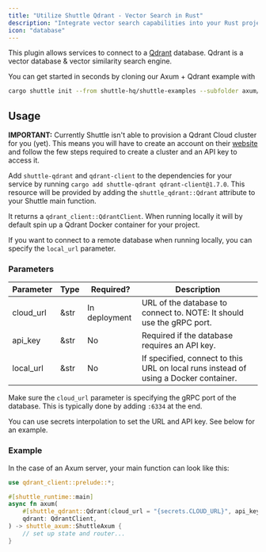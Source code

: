 ```yaml
---
title: "Utilize Shuttle Qdrant - Vector Search in Rust"
description: "Integrate vector search capabilities into your Rust projects with Shuttle Qdrant. Our documentation outlines the process, simplifying your journey."
icon: "database"
---
```


This plugin allows services to connect to a [Qdrant](https://qdrant.tech/) database. Qdrant is a vector database & vector similarity search engine.

You can get started in seconds by cloning our Axum + Qdrant example with

```bash
cargo shuttle init --from shuttle-hq/shuttle-examples --subfolder axum/qdrant
```

## Usage

<Note>**IMPORTANT:** Currently Shuttle isn't able to provision a Qdrant Cloud cluster for you (yet). This means you will have to create an account on their [website](https://qdrant.tech/) and follow the few steps required to create a cluster and an API key to access it.</Note>

Add `shuttle-qdrant` and `qdrant-client` to the dependencies for your service by running `cargo add shuttle-qdrant qdrant-client@1.7.0`. This resource will be provided by adding the `shuttle_qdrant::Qdrant` attribute to your Shuttle main function.

It returns a `qdrant_client::QdrantClient`. When running locally it will by default spin up a Qdrant Docker container for your project.

If you want to connect to a remote database when running locally, you can specify the `local_url` parameter.

### Parameters

| Parameter  | Type   | Required? | Description |
| ---------- | ------ | --------- | ----------- |
| cloud_url  | &str   | In deployment | URL of the database to connect to. NOTE: It should use the gRPC port. |
| api_key    | &str   | No | Required if the database requires an API key. |
| local_url  | &str   | No | If specified, connect to this URL on local runs instead of using a Docker container. |

<Warning>Make sure the `cloud_url` parameter is specifying the gRPC port of the database. This is typically done by adding `:6334` at the end.</Warning>

You can use secrets interpolation to set the URL and API key. See below for an example.

### Example

In the case of an Axum server, your main function can look like this:

```rust
use qdrant_client::prelude::*;

#[shuttle_runtime::main]
async fn axum(
    #[shuttle_qdrant::Qdrant(cloud_url = "{secrets.CLOUD_URL}", api_key = "{secrets.API_KEY}")]
    qdrant: QdrantClient,
) -> shuttle_axum::ShuttleAxum {
    // set up state and router...
}
```

